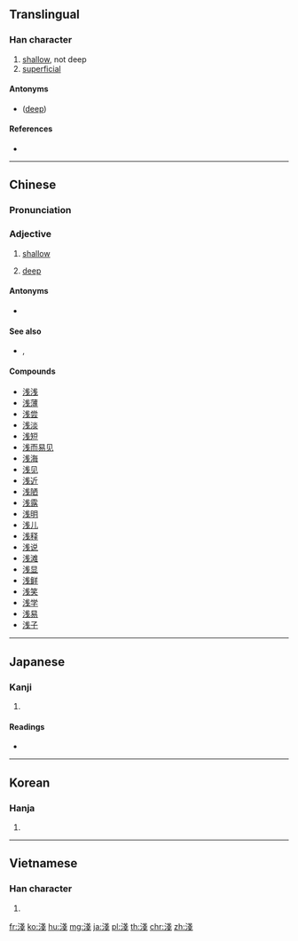 {{also|浅}}
==Translingual==
{{Han simplified forms|淺|浅|浅}}

===Han character===
{{Han char|rn=85|rad=水|as=08|sn=11|four=33153|canj=EII}}

# [[shallow]], not deep
# [[superficial]]

====Antonyms====
* {{l|mul|深}} ([[deep]])

====References====
* {{Han ref|kx=0632.180|dkj=17697|dj=1039.010|hdz=31646.020|uh=6DFA|ud=28154|bh=B24C|bd=45644}}

----

==Chinese==
{{zh-forms|s=浅}}

===Pronunciation===
{{zh-pron
|m=qiǎn,jiān
|c=cin2,zin1
|h=pfs=chhién
|md=
|mn=chhián
|mn-t=ciêng2/ciang2
|mn-t_note=ciêng2 - Chaozhou; ciang2 - Shantou
|w=
|mc=y
|oc=y
|cat=a
}}

===Adjective===
{{zh-adj}}

# [[shallow]]
# {{lb|zh|of light}} [[deep]]

====Antonyms====
* {{sense|shallow}} {{zh-l|深}}

====See also====
* {{sense|color: light}} {{zh-l|深}}, {{zh-l|濃}}

====Compounds====
* [[浅浅]]
* [[浅薄]]
* [[浅尝]]
* [[浅淡]]
* [[浅短]]
* [[浅而易见]]
* [[浅海]]
* [[浅见]]
* [[浅近]]
* [[浅陋]]
* [[浅露]]
* [[浅明]]
* [[浅儿]]
* [[浅释]]
* [[浅说]]
* [[浅滩]]
* [[浅显]]
* [[浅鲜]]
* [[浅笑]]
* [[浅学]]
* [[浅易]]
* [[浅子]]

----

==Japanese==

===Kanji===
{{ja-kanji|grade=|rs=水08}}

# {{defn|lang=ja|sort=水08}}

====Readings====
* {{ja-readings|on=[[せん]] (sen)|kun=[[あさい]] (asai)}}

----

==Korean==

===Hanja===
{{ko-hanja|hangeul=[[천]]|eumhun=|rv=cheon|mr=ch'ŏn|y=chen}}

# {{defn|lang=ko|sort=水08}}

----

==Vietnamese==

===Han character===
{{vi-hantu|[[thiển]], [[sẻn]], [[tiên]]|rs=水08}}

# {{defn|lang=vi|sort=水08}}

[[fr:淺]]
[[ko:淺]]
[[hu:淺]]
[[mg:淺]]
[[ja:淺]]
[[pl:淺]]
[[th:淺]]
[[chr:淺]]
[[zh:淺]]
